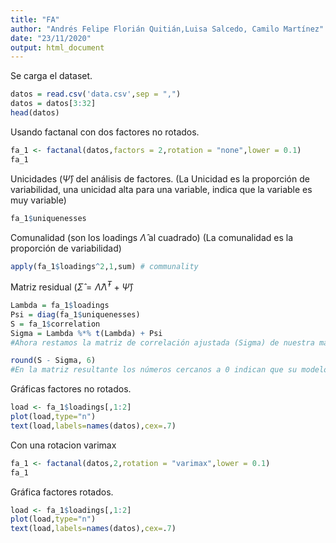 ---
title: "FA"
author: "Andrés Felipe Florián Quitián,Luisa Salcedo, Camilo Martínez"
date: "23/11/2020"
output: html_document
---

Se carga el dataset.
```{r}
datos = read.csv('data.csv',sep = ",")
datos = datos[3:32]
head(datos)
```

Usando factanal con dos factores no rotados.

```{r}
fa_1 <- factanal(datos,factors = 2,rotation = "none",lower = 0.1)
fa_1
```

Unicidades ($\hat\Psi$) del análisis de factores.
(La Unicidad es la proporción de variabilidad, una unicidad alta para una variable, indica que la variable es muy variable)
```{r}
fa_1$uniquenesses
```
Comunalidad (son los loadings $\hat\Lambda$ al cuadrado)
(La comunalidad es la proporción de variabilidad)
```{r}
apply(fa_1$loadings^2,1,sum) # communality
```
Matriz residual ($\hat\Sigma = \hat\Lambda\hat\Lambda^T + \hat\Psi$)
```{r}
Lambda = fa_1$loadings
Psi = diag(fa_1$uniquenesses)
S = fa_1$correlation
Sigma = Lambda %*% t(Lambda) + Psi
#Ahora restamos la matriz de correlación ajustada (Sigma) de nuestra matriz de correlación observada (S). También redondeamos el resultado a 6 dígitos.

round(S - Sigma, 6)
#En la matriz resultante los números cercanos a 0 indican que su modelo factorial es una buena representación del concepto subyacente.

```



Gráficas factores no rotados.
```{r}
load <- fa_1$loadings[,1:2]
plot(load,type="n") 
text(load,labels=names(datos),cex=.7)
```
Con una rotacion varimax
```{r}
fa_1 <- factanal(datos,2,rotation = "varimax",lower = 0.1)
fa_1
```
Gráfica factores rotados.
```{r}
load <- fa_1$loadings[,1:2]
plot(load,type="n") 
text(load,labels=names(datos),cex=.7)
```



